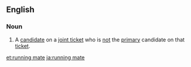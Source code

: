 ==English==
{{wikipedia}}
===Noun===
{{en-noun|sg=[[running]] [[mate]]}}
#A [[candidate]] on a [[joint ticket]] who is [[not]] the [[primary]] candidate on that [[ticket]].

[[et:running mate]]
[[ja:running mate]]
